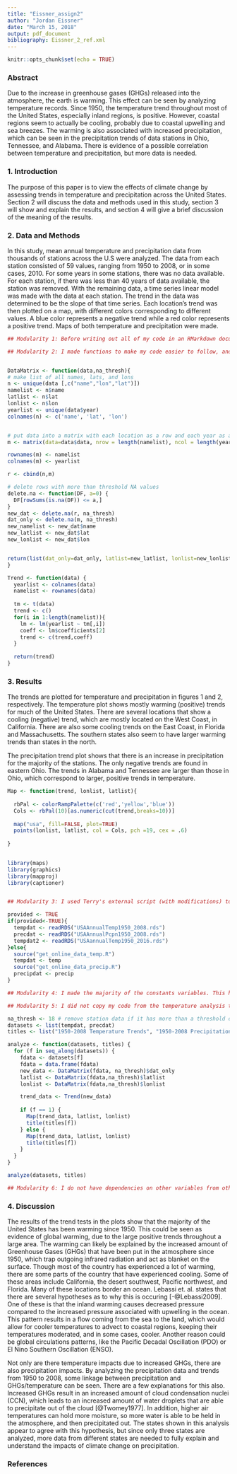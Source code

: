 ```yaml
---
title: "Eissner_assign2"
author: "Jordan Eissner"
date: "March 15, 2018"
output: pdf_document
bibliography: Eissner_2_ref.xml
---
```


```r
knitr::opts_chunk$set(echo = TRUE)
```

### Abstract
Due to the increase in greenhouse gases (GHGs) released into the atmosphere, the earth is warming. This effect can be seen by analyzing temperature records. Since 1950, the temperature trend throughout most of the United States, especially inland regions, is positive. However, coastal regions seem to actually be cooling, probably due to coastal upwelling and sea breezes. The warming is also associated with increased precipitation, which can be seen in the precipitation trends of data stations in Ohio, Tennessee, and Alabama. There is evidence of a possible correlation between temperature and precipitation, but more data is needed.   


### 1. Introduction
The purpose of this paper is to view the effects of climate change by assessing trends in temperature and precipitation across the United States. Section 2 will discuss the data and methods used in this study, section 3 will show and explain the results, and section 4 will give a brief discussion of the meaning of the results. 


### 2. Data and Methods

In this study, mean annual temperature and precipitation data from thousands of stations across the U.S were analyzed. The data from each station consisted of 59 values, ranging from 1950 to 2008, or in some cases, 2010. For some years in some stations, there was no data available. For each station, if there was less than 40 years of data available, the station was removed. With the remaining data, a time series linear model was made with the data at each station. The trend in the data was determined to be the slope of that time series. Each location's trend was then plotted on a map, with different colors corresponding to different values. A blue color represents a negative trend while a red color represents a positive trend. Maps of both temperature and precipitation were made. 

```r

## Modularity 1: Before writing out all of my code in an RMarkdown document, I planned it out on paper and wrote psuedocode. This helped me not have to trouble shoot as much when I started using the computer, and I was more organized. 

## Modularity 2: I made functions to make my code easier to follow, and more efficient, without having to copy and paste several sections of code. 


DataMatrix <- function(data,na_thresh){
# make list of all names, lats, and lons
n <- unique(data [,c("name","lon","lat")])
namelist <- n$name
latlist <- n$lat
lonlist <- n$lon
yearlist <- unique(data$year)
colnames(n) <- c('name', 'lat', 'lon')


# put data into a matrix with each location as a row and each year as a column
m <- matrix(data=data$data, nrow = length(namelist), ncol = length(yearlist), byrow=TRUE)

rownames(m) <- namelist
colnames(m) <- yearlist

r <- cbind(n,m)

# delete rows with more than threshold NA values
delete.na <- function(DF, a=0) {
  DF[rowSums(is.na(DF)) <= a,]
}
new_dat <- delete.na(r, na_thresh)
dat_only <- delete.na(m, na_thresh)
new_namelist <- new_dat$name
new_latlist <- new_dat$lat
new_lonlist <- new_dat$lon


return(list(dat_only=dat_only, latlist=new_latlist, lonlist=new_lonlist))
}
```


```r
Trend <- function(data) {
  yearlist <- colnames(data)
  namelist <- rownames(data)
  
  tm <- t(data)
  trend <- c()
  for(i in 1:length(namelist)){
    lm <- lm(yearlist ~ tm[,i])
    coeff <- lm$coefficients[2]
    trend <- c(trend,coeff)
  }
  
  return(trend)
}

```

### 3. Results
The trends are plotted for temperature and precipitation in figures 1 and 2, respectively. The temperature plot shows mostly warming (positive) trends for much of the United States. There are several locations that show a cooling (negative) trend, which are mostly located on the West Coast, in California. There are also some cooling trends on the East Coast, in Florida and Massachusetts. The southern states also seem to have larger warming trends than states in the north.


The precipitation trend plot shows that there is an increase in precipitation for the majority of the stations. The only negative trends are found in eastern Ohio. The trends in Alabama and Tennessee are larger than those in Ohio, which correspond to larger, positive trends in temperature. 


```r
Map <- function(trend, lonlist, latlist){
  
  rbPal <- colorRampPalette(c('red','yellow','blue'))
  Cols <- rbPal(10)[as.numeric(cut(trend,breaks=10))]
  
  map("usa", fill=FALSE, plot=TRUE)
  points(lonlist, latlist, col = Cols, pch =19, cex = .6)
  
}
 
```

```r
library(maps)
library(graphics)
library(mapproj)
library(captioner)


## Modularity 3: I used Terry's external script (with modifications) to read in online data, which helped to make my code cleaner and shorter.

provided <- TRUE
if(provided<-TRUE){
  tempdat <- readRDS("USAAnnualTemp1950_2008.rds")
  precdat <- readRDS("USAAnnualPcpn1950_2008.rds")
  tempdat2 <- readRDS("USAannualTemp1950_2016.rds")
}else{
  source("get_online_data_temp.R")
  tempdat <- temp
  source("get_online_data_precip.R")
  precipdat <- precip
}

## Modularity 4: I made the majority of the constants variables. This helps for reproducibility and is easy to change if data/requirements change. 

## Modularity 5: I did not copy my code from the temperature analysis to do the precipitation analysis. The functions and for-loops will help to make my code easier to run and modify if more variables become available. They just have to be added to a list in order to be analyzed. 

na_thresh <- 18 # remove station data if it has more than a threshold of NA values
datasets <- list(tempdat, precdat)
titles <- list("1950-2008 Temperature Trends", "1950-2008 Precipitation Trends")

analyze <- function(datasets, titles) {
  for (f in seq_along(datasets)) {
    fdata <- datasets[f]
    fdata = data.frame(fdata)
    new_data <- DataMatrix(fdata, na_thresh)$dat_only
    latlist <- DataMatrix(fdata,na_thresh)$latlist
    lonlist <- DataMatrix(fdata,na_thresh)$lonlist

    trend_data <- Trend(new_data)
    
    if (f == 1) {
      Map(trend_data, latlist, lonlist)
      title(titles[f])
    } else {
      Map(trend_data, latlist, lonlist)
      title(titles[f])
    }
  }
}

analyze(datasets, titles)

## Modularity 6: I do not have dependencies on other variables from other chunks. All variables used are input from the functions. This helps to stay organized and not get confused which variables are being used where. 

```


### 4. Discussion

The results of the trend tests in the plots show that the majority of the United States has been warming since 1950. This could be seen as evidence of global warming, due to the large positive trends throughout a large area. The warming can likely be explained by the increased amount of Greenhouse Gases (GHGs) that have been put in the atmosphere since 1950, which trap outgoing infrared radiation and act as blanket on the surface. Though most of the country has experienced a lot of warming, there are some parts of the country that have experienced cooling. Some of these areas include California, the desert southwest, Pacific northwest, and Florida. Many of these locations border an ocean. Lebassi et. al. states that there are several hypotheses as to why this is occuring [-@Lebassi2009]. One of these is that the inland warming causes decreased pressure compared to the increased pressure associated with upwelling in the ocean. This pattern results in a flow coming from the sea to the land, which would allow for cooler temperatures to advect to coastal regions, keeping their temperatures moderated, and in some cases, cooler. Another reason could be global circulations patterns, like the Pacific Decadal Oscillation (PDO) or El Nino Southern Oscillation (ENSO).

Not only are there temperature impacts due to increased GHGs, there are also precipitation impacts. By analyzing the precipitation data and trends from 1950 to 2008, some linkage between precipitation and GHGs/temperature can be seen. There are a few explanations for this also. Increased GHGs result in an increased amount of cloud condensation nuclei (CCN), which leads to an increased amount of water droplets that are able to precipitate out of the cloud [@Twomey1977]. In addition, higher air temperatures can hold more moisture, so more water is able to be held in the atmosphere, and then precipitated out. The states shown in this analysis appear to agree with this hypothesis, but since only three states are analyzed, more data from different states are needed to fully explain and understand the impacts of climate change on precipitation. 


### References 



